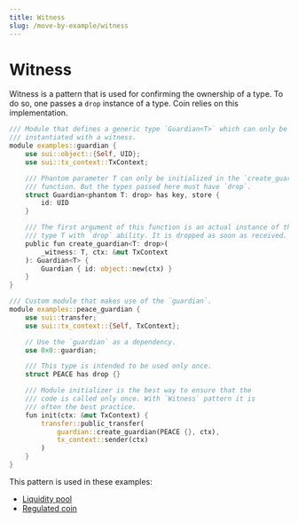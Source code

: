 ```yaml
---
title: Witness
slug: /move-by-example/witness
---
```


# Witness

Witness is a pattern that is used for confirming the ownership of a type. To do so, one passes a `drop` instance of a type. Coin relies on this implementation.

```rust
/// Module that defines a generic type `Guardian<T>` which can only be
/// instantiated with a witness.
module examples::guardian {
    use sui::object::{Self, UID};
    use sui::tx_context::TxContext;

    /// Phantom parameter T can only be initialized in the `create_guardian`
    /// function. But the types passed here must have `drop`.
    struct Guardian<phantom T: drop> has key, store {
        id: UID
    }

    /// The first argument of this function is an actual instance of the
    /// type T with `drop` ability. It is dropped as soon as received.
    public fun create_guardian<T: drop>(
        _witness: T, ctx: &mut TxContext
    ): Guardian<T> {
        Guardian { id: object::new(ctx) }
    }
}

/// Custom module that makes use of the `guardian`.
module examples::peace_guardian {
    use sui::transfer;
    use sui::tx_context::{Self, TxContext};

    // Use the `guardian` as a dependency.
    use 0x0::guardian;

    /// This type is intended to be used only once.
    struct PEACE has drop {}

    /// Module initializer is the best way to ensure that the
    /// code is called only once. With `Witness` pattern it is
    /// often the best practice.
    fun init(ctx: &mut TxContext) {
        transfer::public_transfer(
            guardian::create_guardian(PEACE {}, ctx),
            tx_context::sender(ctx)
        )
    }
}
```

This pattern is used in these examples:

- [Liquidity pool](https://github.com/MystenLabs/sui/blob/main/sui_programmability/examples/defi/sources/pool.move)
- [Regulated coin](https://github.com/MystenLabs/sui/blob/main/sui_programmability/examples/fungible_tokens/sources/regulated_coin.move)
